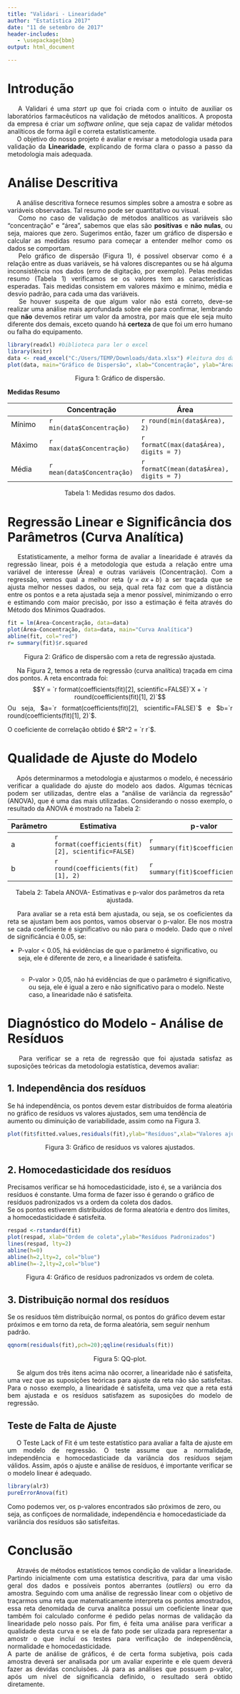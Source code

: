 ```yaml
---
title: "Validari - Linearidade"
author: "Estatística 2017"
date: "11 de setembro de 2017"
header-includes:
   - \usepackage{bbm}
output: html_document

---
```

# Introdução

<p align="justify"> $\quad$ A Validari é uma *start up* que foi criada com o intuito de auxiliar os laboratórios farmacêuticos na validação de métodos analíticos. A proposta da empresa é criar um *software online*, que seja capaz de validar métodos analíticos de forma ágil e correta estatisticamente.  
$\quad$ O objetivo do nosso projeto é avaliar e revisar a metodologia usada para validação da **Linearidade**, explicando de forma clara o passo a passo da metodologia mais adequada.</p>  


# Análise Descritiva   

<p align="justify"> $\quad$ A análise descritiva fornece resumos simples sobre a amostra e sobre as variáveis observadas. Tal resumo pode ser quantitativo ou visual.     
$\quad$ Como no caso de validação de métodos analíticos as variáveis são “concentração” e “área”, sabemos que elas são **positivas** e **não nulas**, ou seja, maiores que zero. Sugerimos então, fazer um gráfico de dispersão e calcular as medidas resumo para começar a entender melhor como os dados se comportam.    
$\quad$ Pelo gráfico de dispersão (Figura 1), é possível observar como é a relação entre as duas variáveis, se há valores discrepantes ou se há alguma inconsistência nos dados (erro de digitação, por exemplo). Pelas medidas resumo (Tabela 1) verificamos se os valores tem as características esperadas. Tais medidas consistem em valores máximo e mínimo, média e desvio padrão, para cada uma das variáveis.    
$\quad$ Se houver suspeita de que algum valor não está correto,  deve-se realizar uma análise mais aprofundada sobre ele para confirmar, lembrando que **não** devemos retirar um valor da amostra, por mais que ele seja muito diferente dos demais, exceto quando há **certeza** de que foi um erro humano ou falha do equipamento. </p>

```r
library(readxl) #biblioteca para ler o excel
library(knitr)
data <- read_excel("C:/Users/TEMP/Downloads/data.xlsx") #leitura dos dados
plot(data, main="Gráfico de Dispersão", xlab="Concentração", ylab="Área") #grafico de dispersao

```

<center>Figura 1: Gráfico de dispersão.</center>  


**Medidas Resumo**  


|        | Concentração | Área     |
|--------|--------------|----------|
| Mínimo | `r min(data$Concentração)`         | `r round(min(data$Área), 2)`  |
| Máximo | `r max(data$Concentração)`        | `r formatC(max(data$Área), digits = 7)` |
| Média  | `r mean(data$Concentração)`         | `r formatC(mean(data$Área), digits = 7)` |


<center>Tabela 1: Medidas resumo dos dados.</center>

# Regressão Linear e Significância dos Parâmetros (Curva Analítica)  

<p align="justify"> $\quad$ Estatisticamente, a melhor forma de avaliar a linearidade é através da regressão linear, pois é a metodologia que estuda a relação entre uma variável de interesse (Área) e outras variáveis (Concentração). Com a regressão, vemos qual a melhor reta $(y=ax + b)$ a ser traçada que se ajusta melhor nesses dados, ou seja, qual reta faz com que a distância entre os pontos e a reta ajustada seja a menor possível, minimizando o erro e estimando com maior precisão, por isso a estimação é feita através do Método dos Mínimos Quadrados.</p>  

```r
fit = lm(Área~Concentração, data=data)
plot(Área~Concentração, data=data, main="Curva Analítica")
abline(fit, col="red")
r= summary(fit)$r.squared

```

<center>Figura 2: Gráfico de dispersão com a reta de regressão ajustada.</center>  


<p align="justify"> $\quad$ Na Figura 2, temos a reta de regressão (curva analítica) traçada em cima dos pontos. A reta encontrada foi:   
$$Y = `r format(coefficients(fit)[2], scientific=FALSE)`X + `r round(coefficients(fit)[1], 2)`$$
Ou seja, $a=`r format(coefficients(fit)[2], scientific=FALSE)`$ e $b=`r round(coefficients(fit)[1], 2)`$.</p>    
O coeficiente de correlação obtido é $R^2 = `r r`$.


# Qualidade de Ajuste do Modelo

<p align="justify"> $\quad$ Após determinarmos a metodologia e ajustarmos o modelo, é necessário verificar a qualidade do ajuste do modelo aos dados. Algumas técnicas podem ser utilizadas, dentre elas a  “análise de variância da regressão” (ANOVA), que é uma das mais utilizadas. 
Considerando o nosso exemplo, o resultado da ANOVA é mostrado na Tabela 2: </p> 

| Parâmetro 	| Estimativa                                          	| p-valor                             	|
|-----------	|-----------------------------------------------------	|-------------------------------------	|
| a         	| `r  format(coefficients(fit)[2], scientific=FALSE)` 	| `r summary(fit)$coefficients[2,4]`  	|
| b         	| `r round(coefficients(fit)[1], 2)`                  	| `r summary(fit)$coefficients[1,4]`  	|    

<center>Tabela 2: Tabela ANOVA- Estimativas e p-valor dos parâmetros da reta ajustada.</center>

<p align="justify"> $\quad$ Para avaliar se a reta está bem ajustada, ou seja, se os coeficientes da reta se ajustam bem aos pontos, vamos observar o p-valor. Ele nos mostra se cada coeficiente é significativo ou não para o modelo.
Dado que o nível de significância é 0.05, se:   
   <p> * P-valor < 0.05, há evidências de que o parâmetro é significativo, ou seja, ele é diferente de zero, e a linearidade é satisfeita. <br />    
   <p> * P-valor > 0,05, não há evidências de que o parâmetro é significativo, ou seja, ele é igual a zero e não significativo para o modelo. Neste caso, a linearidade não é satisfeita. </p> 

# Diagnóstico do Modelo - Análise de Resíduos

<p align="justify"> $\quad$ Para verificar se a reta de regressão que foi ajustada satisfaz as suposições teóricas da metodologia estatística, devemos avaliar:</p>

## 1. Independência dos resíduos  
Se há independência, os pontos devem estar distribuídos de forma aleatória no gráfico de resíduos vs valores ajustados, sem uma tendência de aumento ou diminuição de variabilidade, assim como na Figura 3.

```r
plot(fit$fitted.values,residuals(fit),ylab="Resíduos",xlab="Valores ajustados"); abline(h=0)
```

<center>Figura 3: Gráfico de resíduos vs valores ajustados.</center>

## 2. Homocedasticidade dos resíduos  
Precisamos verificar se há homocedasticidade, isto é, se a variância dos resíduos é constante. Uma forma de fazer isso é gerando o gráfico de resíduos padronizados vs a ordem da coleta dos dados.  
Se os pontos estiverem distribuídos de forma aleatória e dentro dos limites, a homocedasticidade é satisfeita.

```r
respad <-rstandard(fit)
plot(respad, xlab="Ordem de coleta",ylab="Resíduos Padronizados")
lines(respad, lty=2)
abline(h=0)
abline(h=2,lty=2, col="blue")
abline(h=-2,lty=2,col="blue")

```

<center>Figura 4: Gráfico de resíduos padronizados vs ordem de coleta.</center>

## 3. Distribuição normal dos resíduos  
Se os resíduos têm distribuição normal, os pontos do gráfico devem estar próximos e em torno da reta, de forma aleatória, sem seguir nenhum padrão.

```r
qqnorm(residuals(fit),pch=20);qqline(residuals(fit))
```

<center>Figura 5: QQ-plot.</center>

<p align="justify"> $\quad$ Se algum dos três itens acima não ocorrer, a linearidade não é satisfeita, uma vez que as suposições teóricas para ajuste da reta não são satisfeitas. Para o nosso exemplo, a linearidade é satisfeita, uma vez que a reta está bem ajustada e os resíduos satisfazem as suposições do modelo de regressão.</p>

## Teste de Falta de Ajuste

<p align="justify"> $\quad$ O Teste Lack of Fit é um teste estatístico para avaliar a falta de ajuste em um modelo de regressão. O teste assume que a normalidade, independência e homocedasticiade da variância dos resíduos sejam válidos. Assim, após o ajuste e análise de resíduos, é importante verificar se o modelo linear é adequado.</p>

```r
library(alr3)
pureErrorAnova(fit)
```
Como podemos ver, os p-valores encontrados são próximos de zero, ou seja, as confiçoes de normalidade, independência e homocedasticiade da variância dos resíduos são satisfeitas.  

# Conclusão

<p align="justify"> $\quad$ Através de métodos estatísticos temos condição de validar a linearidade. Partindo inicialmente com uma estatística descritiva, para dar uma visão geral dos dados e possíveis pontos aberrantes (*outliers*) ou erro da amostra. Seguindo com uma análise de regressão linear com o objetivo de traçarmos uma reta que matematicamente interpreta os pontos amostrados, essa reta denomidada de curva analítca possui um coeficiente linear que também foi calculado conforme é pedido pelas normas de validação da linearidade pelo nosso país. Por fim, é feita uma análise para verificar a qualidade desta curva e se ela de fato pode ser ulizada para representar a amostr o que incluí os testes para verificação de independência, normalidade e homocedasticidade.   
A parte de análise de gráficos, é de certa forma subjetiva, pois cada amostra deverá ser analisada por um avaliar experinte e ele quem deverá fazer as devidas concluisões. Já para as análises que possuem p-valor, após um nível de significancia definido, o resultado será obtido diretamente.  </p> 
